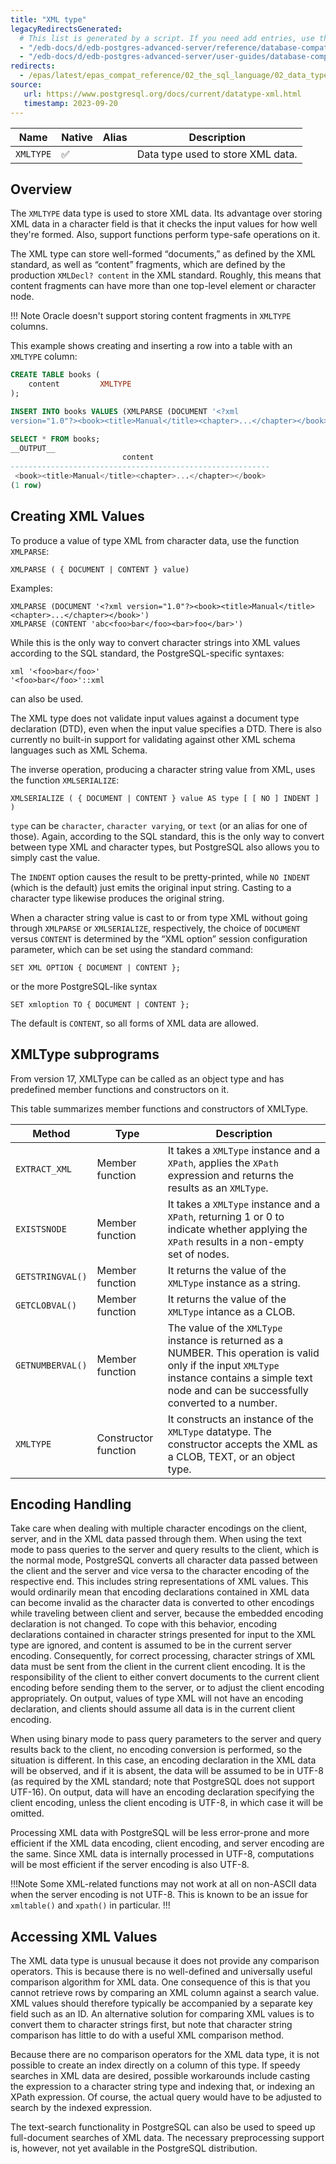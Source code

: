```yaml
---
title: "XML type"
legacyRedirectsGenerated:
  # This list is generated by a script. If you need add entries, use the `legacyRedirects` key.
  - "/edb-docs/d/edb-postgres-advanced-server/reference/database-compatibility-for-oracle-developers-reference-guide/9.6/Database_Compatibility_for_Oracle_Developers_Reference_Guide.1.016.html"
  - "/edb-docs/d/edb-postgres-advanced-server/user-guides/database-compatibility-for-oracle-developers-guide/9.5/Database_Compatibility_for_Oracle_Developers_Guide.1.048.html"
redirects:
  - /epas/latest/epas_compat_reference/02_the_sql_language/02_data_types/06_xml_type/ #generated for docs/epas/reorg-role-use-case-mode
source:
   url: https://www.postgresql.org/docs/current/datatype-xml.html
   timestamp: 2023-09-20
---
```


<div id="xml_type" class="registered_link"></div>

| Name           | Native | Alias | Description                                   |
| -------------- | ------ | ----- | --------------------------------------------- |
| `XMLTYPE`      | ✅     |       | Data type used to store XML data.             |

## Overview

The `XMLTYPE` data type is used to store XML data. Its advantage over storing XML data in a character field is that it checks the input values for how well they're formed. Also, support functions perform type-safe operations on it.

The XML type can store well-formed “documents,” as defined by the XML standard, as well as “content” fragments, which are defined by the production `XMLDecl? content` in the XML standard. Roughly, this means that content fragments can have more than one top-level element or character node.

!!! Note
    Oracle doesn't support storing content fragments in `XMLTYPE` columns.

This example shows creating and inserting a row into a table with an `XMLTYPE` column:

```sql
CREATE TABLE books (
    content         XMLTYPE
);

INSERT INTO books VALUES (XMLPARSE (DOCUMENT '<?xml
version="1.0"?><book><title>Manual</title><chapter>...</chapter></book>'));

SELECT * FROM books;
__OUTPUT__
                         content
----------------------------------------------------------
 <book><title>Manual</title><chapter>...</chapter></book>
(1 row)
```

## Creating XML Values 

To produce a value of type XML from character data, use the function `XMLPARSE`:

```
XMLPARSE ( { DOCUMENT | CONTENT } value)
```

Examples:

```
XMLPARSE (DOCUMENT '<?xml version="1.0"?><book><title>Manual</title><chapter>...</chapter></book>')
XMLPARSE (CONTENT 'abc<foo>bar</foo><bar>foo</bar>')
```

While this is the only way to convert character strings into XML values according to the SQL standard, the PostgreSQL-specific syntaxes:

```
xml '<foo>bar</foo>'
'<foo>bar</foo>'::xml
```

can also be used.

The XML type does not validate input values against a document type declaration (DTD), even when the input value specifies a DTD. There is also currently no built-in support for validating against other XML schema languages such as XML Schema.

The inverse operation, producing a character string value from XML, uses the function `XMLSERIALIZE`:

```
XMLSERIALIZE ( { DOCUMENT | CONTENT } value AS type [ [ NO ] INDENT ] )
```

`type` can be `character`, `character varying`, or `text` (or an alias for one of those). Again, according to the SQL standard, this is the only way to convert between type XML and character types, but PostgreSQL also allows you to simply cast the value.

The `INDENT` option causes the result to be pretty-printed, while `NO INDENT` (which is the default) just emits the original input string. Casting to a character type likewise produces the original string.

When a character string value is cast to or from type XML without going through `XMLPARSE` or `XMLSERIALIZE`, respectively, the choice of `DOCUMENT` versus `CONTENT` is determined by the “XML option” session configuration parameter, which can be set using the standard command:

```
SET XML OPTION { DOCUMENT | CONTENT };
```

or the more PostgreSQL-like syntax

```
SET xmloption TO { DOCUMENT | CONTENT };
```

The default is `CONTENT`, so all forms of XML data are allowed.

## XMLType subprograms

From version 17, XMLType can be called as an object type and has predefined member functions and constructors on it.

This table summarizes member functions and constructors of XMLType.

| **Method** | **Type** | **Description** |
|------------|----------|-----------------|
| `EXTRACT_XML` | Member function | It takes a `XMLType` instance and a `XPath`, applies the `XPath` expression and returns the results as an `XMLType`. |
| `EXISTSNODE` | Member function | It takes a `XMLType` instance and a `XPath`, returning 1 or 0 to indicate whether applying the `XPath` results in a non-empty set of nodes. |
| `GETSTRINGVAL()` | Member function | It returns the value of the `XMLType` instance as a string. |
| `GETCLOBVAL()` | Member function | It returns the value of the `XMLType` intance as a CLOB. |
| `GETNUMBERVAL()` | Member function | The value of the `XMLType` instance is returned as a NUMBER. This operation is valid only if the input `XMLType` instance contains a simple text node and can be successfully converted to a number. |
| `XMLTYPE` | Constructor function | It constructs an instance of the `XMLType` datatype. The constructor accepts the XML as a CLOB, TEXT, or an object type. |

## Encoding Handling 

Take care when dealing with multiple character encodings on the client, server, and in the XML data passed through them. When using the text mode to pass queries to the server and query results to the client, which is the normal mode, PostgreSQL converts all character data passed between the client and the server and vice versa to the character encoding of the respective end. This includes string representations of XML values. This would ordinarily mean that encoding declarations contained in XML data can become invalid as the character data is converted to other encodings while traveling between client and server, because the embedded encoding declaration is not changed. To cope with this behavior, encoding declarations contained in character strings presented for input to the XML type are ignored, and content is assumed to be in the current server encoding. Consequently, for correct processing, character strings of XML data must be sent from the client in the current client encoding. It is the responsibility of the client to either convert documents to the current client encoding before sending them to the server, or to adjust the client encoding appropriately. On output, values of type XML will not have an encoding declaration, and clients should assume all data is in the current client encoding.

When using binary mode to pass query parameters to the server and query results back to the client, no encoding conversion is performed, so the situation is different. In this case, an encoding declaration in the XML data will be observed, and if it is absent, the data will be assumed to be in UTF-8 (as required by the XML standard; note that PostgreSQL does not support UTF-16). On output, data will have an encoding declaration specifying the client encoding, unless the client encoding is UTF-8, in which case it will be omitted.

Processing XML data with PostgreSQL will be less error-prone and more efficient if the XML data encoding, client encoding, and server encoding are the same. Since XML data is internally processed in UTF-8, computations will be most efficient if the server encoding is also UTF-8.

!!!Note
Some XML-related functions may not work at all on non-ASCII data when the server encoding is not UTF-8. This is known to be an issue for `xmltable()` and `xpath()` in particular.
!!!

## Accessing XML Values 

The XML data type is unusual because it does not provide any comparison operators. This is because there is no well-defined and universally useful comparison algorithm for XML data. One consequence of this is that you cannot retrieve rows by comparing an XML column against a search value. XML values should therefore typically be accompanied by a separate key field such as an ID. An alternative solution for comparing XML values is to convert them to character strings first, but note that character string comparison has little to do with a useful XML comparison method.

Because there are no comparison operators for the XML data type, it is not possible to create an index directly on a column of this type. If speedy searches in XML data are desired, possible workarounds include casting the expression to a character string type and indexing that, or indexing an XPath expression. Of course, the actual query would have to be adjusted to search by the indexed expression.

The text-search functionality in PostgreSQL can also be used to speed up full-document searches of XML data. The necessary preprocessing support is, however, not yet available in the PostgreSQL distribution.